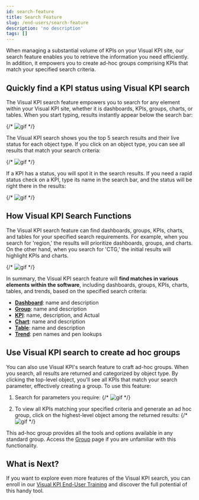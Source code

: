 ```yaml
---
id: search-feature
title: Search Feature
slug: /end-users/search-feature
description: 'no description'
tags: []
---
```


When managing a substantial volume of KPIs on your Visual KPI site, our search feature enables you to retrieve the information you need efficiently. In addition, it empowers you to create ad-hoc groups comprising KPIs that match your specified search criteria.

## Quickly find a KPI status using Visual KPI search

The Visual KPI search feature empowers you to search for any element within your Visual KPI site, whether it is dashboards, KPIs, groups, charts, or tables. When you start typing, results instantly appear below the search bar:

{/* ![gif](https://exemplo.com/imagem.jpg) */}

The Visual KPI search shows you the top 5 search results and their live status for each object type. If you click on an object type, you can see all results that match your search criteria:

{/* ![gif](https://exemplo.com/imagem.jpg) */}

If a KPI has a status, you will spot it in the search results. If you need a rapid status check on a KPI, type its name in the search bar, and the status will be right there in the results:

{/* ![gif](https://exemplo.com/imagem.jpg) */}

## How Visual KPI Search Functions

The Visual KPI search feature can find dashboards, groups, KPIs, charts, and tables for your specified search requirements. For example, when you search for 'region,' the results will prioritize dashboards, groups, and charts. On the other hand, when you search for 'CTG,' the initial results will highlight KPIs and charts.

{/* ![gif](https://exemplo.com/imagem.jpg) */}

In summary, the Visual KPI search feature will **find matches in various elements within the software**, including dashboards, groups, KPIs, charts, tables, and trends, based on the specified search criteria:

- **[Dashboard](./dashboard)**: name and description
- **[Group](./groups-hierarchy)**: name and description
- **[KPI](./kpi-trends)**: name, description, and Actual
- **[Chart](./charts)**: name and description
- **[Table](./tables)**: name and description
- **[Trend](./kpi-trends)**: pen names and pen lookups

## Use Visual KPI search to create ad hoc groups

You can also use Visual KPI's search feature to craft ad-hoc groups. When you search, all results are returned and categorized by object type. By clicking the top-level object, you'll see all KPIs that match your search parameter, effectively creating a group. To use this feature:

1. Search for parameters you require:
   {/* ![gif](https://exemplo.com/imagem.jpg) */}

2. To view all KPIs matching your specified criteria and generate an ad hoc group, click on the highest-level object among the returned results:
   {/* ![gif](https://exemplo.com/imagem.jpg) */}

This ad-hoc group provides all the tools and options available in any standard group. Access the [Group](./groups) page if you are unfamiliar with this functionality.

## What is Next?

If you want to explore even more features of the Visual KPI search, you can enroll in our [Visual KPI End-User Training](https://www.transpara.com/lesson/search-end-user/) and discover the full potential of this handy tool.
